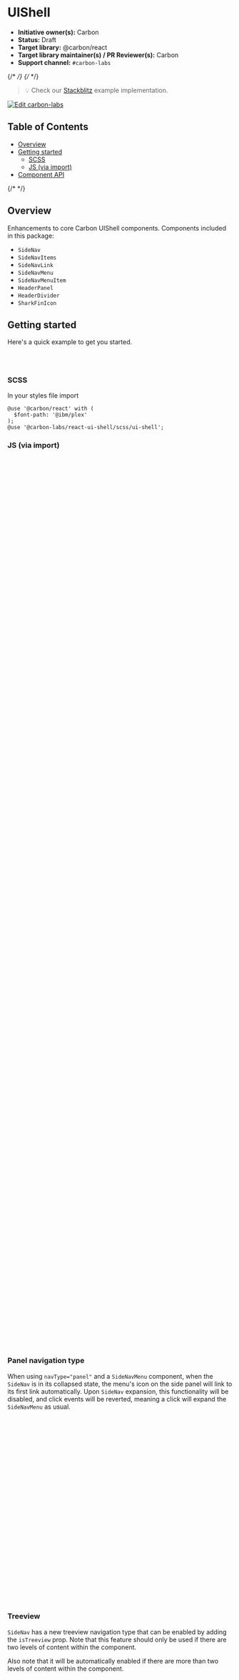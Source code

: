 
<Meta isTemplate />

# UIShell

- **Initiative owner(s):** Carbon
- **Status:** Draft
- **Target library:** @carbon/react
- **Target library maintainer(s) / PR Reviewer(s):** Carbon
- **Support channel:** `#carbon-labs`

{/* <!-- START doctoc generated TOC please keep comment here to allow auto update --> */}
{/* <!-- DON'T EDIT THIS SECTION, INSTEAD RE-RUN doctoc TO UPDATE --> */}

> 💡 Check our
> [Stackblitz](https://stackblitz.com/github/carbon-design-system/carbon-labs/tree/main/examples/react/UIShell)
> example implementation.

[![Edit carbon-labs](https://developer.stackblitz.com/img/open_in_stackblitz.svg)](https://stackblitz.com/github/carbon-design-system/carbon-labs/tree/main/examples/react/UIShell)

## Table of Contents

- [Overview](#overview)
- [Getting started](#getting-started)
  - [SCSS](#scss)
  - [JS (via import)](#js-via-import)
- [Component API](#component-api)

{/* <!-- END doctoc generated TOC please keep comment here to allow auto update --> */}

## Overview

Enhancements to core Carbon UIShell components. Components included in this
package:

- `SideNav`
- `SideNavItems`
- `SideNavLink`
- `SideNavMenu`
- `SideNavMenuItem`
- `HeaderPanel`
- `HeaderDivider`
- `SharkFinIcon`

<Canvas of={UIShellStories.Default} />

## Getting started

Here's a quick example to get you started.

```bash
yarn add @carbon/react
yarn add @carbon-labs/react-ui-shell
```

### SCSS

In your styles file import

```
@use '@carbon/react' with (
  $font-path: '@ibm/plex'
);
@use '@carbon-labs/react-ui-shell/scss/ui-shell';
```

### JS (via import)

```javascript
import {
  SIDE_NAV_TYPE,
  SideNav,
  SideNavItems,
  SideNavLink,
  SideNavMenu,
  SideNavMenuItem,
  HeaderPanel,
} from '@carbon-labs/react-ui-shell/es/index';
import {
  SkipToContent,
  HeaderContainer,
  Header,
  HeaderName,
  Theme,
  HeaderMenuButton,
  SideNavDivider,
  Content,
  HeaderGlobalBar,
  HeaderGlobalAction,
  Grid,
  Column,
} from '@carbon/react';
import { Fade, SquareOutline } from '@carbon/icons-react';

function App() {
  return (
    <Theme theme="g100">
      <HeaderContainer
        render={({ isSideNavExpanded, onClickSideNavExpand }) => (
          <>
            <Header aria-label="IBM Platform Name">
              <SkipToContent />
              <HeaderMenuButton
                aria-label={isSideNavExpanded ? 'Close menu' : 'Open menu'}
                onClick={onClickSideNavExpand}
                isActive={isSideNavExpanded}
                aria-expanded={isSideNavExpanded}
                isCollapsible //shows hamburger menu at desktop
                isFixedNav
              />
              <HeaderName href="#" prefix="IBM">
                [Platform]
              </HeaderName>
              <HeaderGlobalBar>
                <HeaderGlobalAction
                  aria-label={expandedPanel ? 'Close panel' : 'Open panel'}
                  isActive={expandedPanel}
                  aria-expanded={expandedPanel}
                  tooltipAlignment="end"
                  onClick={() => setExpandedPanel(!expandedPanel)}>
                  <Fade size={20} />
                </HeaderGlobalAction>
              </HeaderGlobalBar>
              <HeaderPanel expanded={expandedPanel} />
            </Header>
            <SideNav
              aria-label="Side navigation1"
              expanded={isSideNavExpanded}
              onSideNavBlur={onClickSideNavExpand}
              isCollapsible
              hideOverlay
              className="nav--global">
              <SideNavItems>
                <SideNavMenu
                  renderIcon={SquareOutline}
                  title="Sub-menu level 1">
                  <SideNavMenuItem href="#">Link level 2</SideNavMenuItem>
                  <SideNavMenuItem href="#">Link level 2</SideNavMenuItem>
                </SideNavMenu>
                <SideNavMenu renderIcon={SquareOutline} title="Sub-menu">
                  <SideNavMenuItem href="#">Link</SideNavMenuItem>
                </SideNavMenu>
                <SideNavMenu renderIcon={SquareOutline} title="Sub-menu">
                  <SideNavMenuItem href="#">Link</SideNavMenuItem>
                </SideNavMenu>
                <SideNavMenu renderIcon={SquareOutline} title="Sub-menu">
                  <SideNavMenuItem href="#">Link</SideNavMenuItem>
                </SideNavMenu>
                <SideNavMenu renderIcon={SquareOutline} title="Sub-menu">
                  <SideNavMenuItem href="#">Link</SideNavMenuItem>
                </SideNavMenu>
                <SideNavDivider />
                <SideNavLink renderIcon={SquareOutline} href="#">
                  Link
                </SideNavLink>
                <SideNavLink renderIcon={SquareOutline} href="#">
                  Link
                </SideNavLink>
                <SideNavMenu renderIcon={SquareOutline} title="Sub-menu">
                  <SideNavMenuItem href="#">Link</SideNavMenuItem>
                  <SideNavMenuItem href="#">Link</SideNavMenuItem>
                  <SideNavMenuItem href="#">Link</SideNavMenuItem>
                </SideNavMenu>
              </SideNavItems>
            </SideNav>
            <SideNav
              navType={SIDE_NAV_TYPE.PANEL}
              isChildOfHeader={false}
              hideOverlay
              aria-label="Side navigation">
              <SideNavItems>
                <SideNavLink renderIcon={Fade} href="#">
                  Link
                </SideNavLink>
                <SideNavLink renderIcon={Fade} href="#">
                  Link
                </SideNavLink>
                <SideNavLink renderIcon={Fade} href="#">
                  Link
                </SideNavLink>
                <SideNavLink renderIcon={Fade} href="#">
                  Link
                </SideNavLink>
                <SideNavDivider />
                <SideNavLink renderIcon={Fade} href="#">
                  Link
                </SideNavLink>
                <SideNavLink renderIcon={Fade} href="#">
                  Link
                </SideNavLink>
              </SideNavItems>
            </SideNav>
            <Theme theme="white">
              <StoryContent />
            </Theme>
          </>
        )}
      />
    </Theme>
  );
}

export default App;
```

### Panel navigation type

When using `navType="panel"` and a `SideNavMenu` component, when the `SideNav`
is in its collapsed state, the menu's icon on the side panel will link to its
first link automatically. Upon `SideNav` expansion, this functionality will be
disabled, and click events will be reverted, meaning a click will expand the
`SideNavMenu` as usual.

```javascript
import {
  SIDE_NAV_TYPE,
  SideNav,
  SideNavItems,
  SideNavMenu,
  SideNavMenuItem,
} from '@carbon-labs/react-ui-shell/es/index';
import { Fade } from '@carbon/icons-react';

function App() {
  return (
    <SideNav
      navType={SIDE_NAV_TYPE.PANEL}
      isChildOfHeader={false}
      hideOverlay
      aria-label="Product navigation">
      <SideNavItems>
        <SideNavMenu renderIcon={Fade} title="Sub-menu level 1">
          <SideNavMenuItem href="#">Link 1</SideNavMenuItem>
          <SideNavMenuItem href="#">Link 2</SideNavMenuItem>
          <SideNavMenuItem href="#">Link 3</SideNavMenuItem>
        </SideNavMenu>
      </SideNavItems>
    </SideNav>
  );
}

export default App;
```

### Treeview

`SideNav` has a new treeview navigation type that can be enabled by adding the
`isTreeview` prop. Note that this feature should only be used if there are two
levels of content within the component.

Also note that it will be automatically enabled if there are more than two
levels of content within the component.

```javascript
import {
  SIDE_NAV_TYPE,
  SideNav,
  SideNavItems,
  SideNavLink,
  SideNavMenu,
  SideNavMenuItem,
  HeaderPanel,
} from '@carbon-labs/react-ui-shell/es/index';
import { Fade, SquareOutline } from '@carbon/icons-react';

function App() {
  return (
    <SideNav
      isFixedNav
      isTreeview
      expanded={true}
      isChildOfHeader={false}
      aria-label="Side navigation">
      <SideNavItems>
        <SideNavLink renderIcon={Fade} href="#">
          Link level 1
        </SideNavLink>
        <SideNavMenu
          defaultExpanded={true}
          renderIcon={Fade}
          title="Sub-menu level 1">
          <SideNavMenuItem href="#">Link level 2</SideNavMenuItem>
          <SideNavMenuItem href="#">Link level 2</SideNavMenuItem>
          <SideNavMenu title="Sub-menu level 2" defaultExpanded={true}>
            <SideNavMenuItem isActive href="#">
              Link level 3
            </SideNavMenuItem>
            <SideNavMenuItem href="#">Link level 3</SideNavMenuItem>
          </SideNavMenu>
        </SideNavMenu>
      </SideNavItems>
    </SideNav>
  );
}

export default App;
```

## Component API

<ArgTypes />
